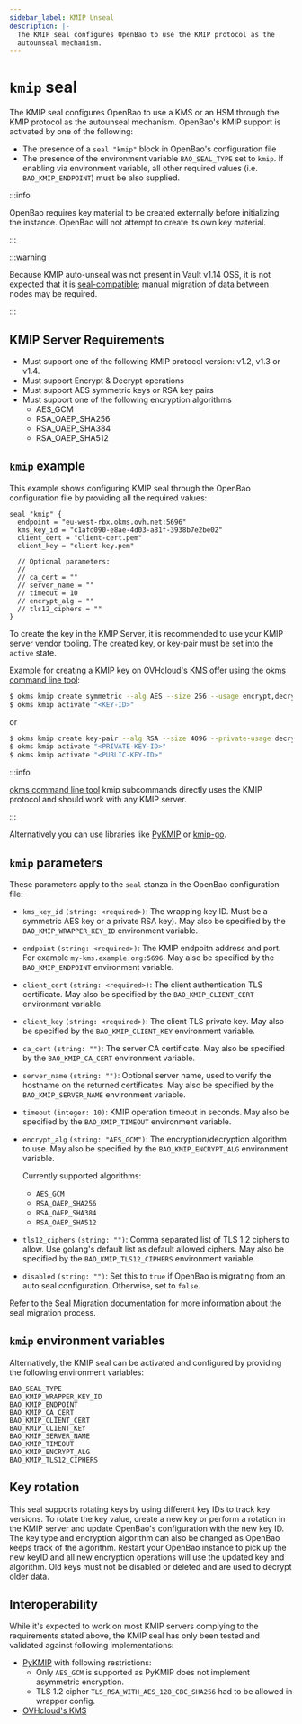 ```yaml
---
sidebar_label: KMIP Unseal
description: |-
  The KMIP seal configures OpenBao to use the KMIP protocol as the
  autounseal mechanism.
---
```

# `kmip` seal

The KMIP seal configures OpenBao to use a KMS or an HSM through the KMIP protocol as the autounseal
mechanism. OpenBao's KMIP support is activated by one of the following:

- The presence of a `seal "kmip"` block in OpenBao's configuration file
- The presence of the environment variable `BAO_SEAL_TYPE` set to `kmip`. If enabling via environment
  variable, all other required values (i.e. `BAO_KMIP_ENDPOINT`) must be also
  supplied.

:::info

OpenBao requires key material to be created externally
before initializing the instance. OpenBao will not attempt to create its own
key material.

:::

:::warning

Because KMIP auto-unseal was not present in Vault v1.14 OSS, it is not
expected that it is [seal-compatible](/docs/policies/migration/); manual
migration of data between nodes may be required.

:::

## KMIP Server Requirements

- Must support one of the following KMIP protocol version: v1.2, v1.3 or v1.4.
- Must support Encrypt & Decrypt operations
- Must support AES symmetric keys or RSA key pairs
- Must support one of the following encryption algorithms
  - AES_GCM
  - RSA_OAEP_SHA256
  - RSA_OAEP_SHA384
  - RSA_OAEP_SHA512

## `kmip` example

This example shows configuring KMIP seal through the OpenBao configuration
file by providing all the required values:

```hcl
seal "kmip" {
  endpoint = "eu-west-rbx.okms.ovh.net:5696"
  kms_key_id = "c1afd090-e8ae-4d03-a81f-3938b7e2be02"
  client_cert = "client-cert.pem"
  client_key = "client-key.pem"

  // Optional parameters:
  //
  // ca_cert = ""
  // server_name = ""
  // timeout = 10
  // encrypt_alg = ""
  // tls12_ciphers = ""
}
```

To create the key in the KMIP Server, it is recommended to use your KMIP server vendor tooling.
The created key, or key-pair must be set into the `active` state.

Example for creating a KMIP key on OVHcloud's KMS offer using the [okms command line tool](https://github.com/ovh/okms-cli):

```bash
$ okms kmip create symmetric --alg AES --size 256 --usage encrypt,decrypt --name bao_seal_key
$ okms kmip activate "<KEY-ID>"
```
or
```bash
$ okms kmip create key-pair --alg RSA --size 4096 --private-usage decrypt --public-usage encrypt --private-name bao_seal_key_private --public-name bao_seal_key_public
$ okms kmip activate "<PRIVATE-KEY-ID>"
$ okms kmip activate "<PUBLIC-KEY-ID>"
```

:::info

[okms command line tool](https://github.com/ovh/okms-cli) kmip subcommands directly uses the KMIP protocol and should work with any KMIP server.

:::

Alternatively you can use libraries like [PyKMIP](https://github.com/OpenKMIP/PyKMIP) or [kmip-go](https://github.com/ovh/kmip-go).

## `kmip` parameters

These parameters apply to the `seal` stanza in the OpenBao configuration file:

- `kms_key_id` `(string: <required>)`: The wrapping key ID. Must be a symmetric AES key or a private RSA key).
  May also be specified by the `BAO_KMIP_WRAPPER_KEY_ID` environment variable.

- `endpoint` `(string: <required>)`: The KMIP endpoitn address and port. For example `my-kms.example.org:5696`.
  May also be specified by the `BAO_KMIP_ENDPOINT` environment variable.

- `client_cert` `(string: <required>)`: The client authentication TLS certificate.
  May also be specified by the `BAO_KMIP_CLIENT_CERT` environment variable.

- `client_key` `(string: <required>)`: The client TLS private key.
  May also be specified by the `BAO_KMIP_CLIENT_KEY` environment variable.

- `ca_cert` `(string: "")`: The server CA certificate.
  May also be specified by the `BAO_KMIP_CA_CERT` environment variable.

- `server_name` `(string: "")`: Optional server name,
  used to verify the hostname on the returned certificates.
  May also be specified by the `BAO_KMIP_SERVER_NAME`
  environment variable.

- `timeout` `(integer: 10)`: KMIP operation timeout in seconds.
  May also be specified by the `BAO_KMIP_TIMEOUT` environment variable.

- `encrypt_alg` `(string: "AES_GCM")`: The encryption/decryption algorithm to use.
  May also be specified by the `BAO_KMIP_ENCRYPT_ALG` environment variable.

  Currently supported algorithms:
  - `AES_GCM`
  - `RSA_OAEP_SHA256`
  - `RSA_OAEP_SHA384`
  - `RSA_OAEP_SHA512`

- `tls12_ciphers` `(string: "")`: Comma separated list of TLS 1.2 ciphers to allow.
  Use golang's default list as default allowed ciphers.
  May also be specified by the `BAO_KMIP_TLS12_CIPHERS` environment variable.

- `disabled` `(string: "")`: Set this to `true` if OpenBao is migrating from an auto seal configuration. Otherwise, set to `false`.

Refer to the [Seal Migration](/docs/concepts/seal#seal-migration) documentation for more information about the seal migration process.
  
## `kmip` environment variables

Alternatively, the KMIP seal can be activated and configured by providing the following
environment variables:

```text
BAO_SEAL_TYPE
BAO_KMIP_WRAPPER_KEY_ID
BAO_KMIP_ENDPOINT
BAO_KMIP_CA_CERT
BAO_KMIP_CLIENT_CERT
BAO_KMIP_CLIENT_KEY
BAO_KMIP_SERVER_NAME
BAO_KMIP_TIMEOUT
BAO_KMIP_ENCRYPT_ALG
BAO_KMIP_TLS12_CIPHERS
```

## Key rotation

This seal supports rotating keys by using different key IDs to track key versions. To rotate
the key value, create a new key or perform a rotation in the KMIP server and update OpenBao's
configuration with the new key ID. 
The key type and encryption algorithm can also be changed as OpenBao keeps track of the algorithm.
Restart your OpenBao instance to pick up the new keyID and all new encryption operations will use 
the updated key and algorithm. Old keys must not be disabled or deleted and are used to decrypt older data.

## Interoperability
While it's expected to work on most KMIP servers complying to the requirements stated above,
the KMIP seal has only been tested and validated against following implementations:
- [PyKMIP](https://github.com/OpenKMIP/PyKMIP) with following restrictions:
    - Only `AES_GCM` is supported as PyKMIP does not implement asymmetric encryption.
    - TLS 1.2 cipher `TLS_RSA_WITH_AES_128_CBC_SHA256` had to be allowed in wrapper config.
- [OVHcloud's KMS](https://www.ovhcloud.com/en-ie/identity-security-operations/key-management-service/)